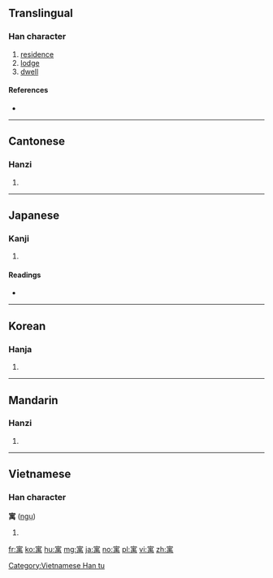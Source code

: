 {{also|庽}}
==Translingual==

===Han character===
{{Han char|rn=40|rad=宀|as=09|sn=12|four=30427|canj=JWLB|ids=⿱宀禺}}

# [[residence]]
# [[lodge]]
# [[dwell]]

====References====
* {{Han ref|kx=0289.150|dkj=07243|dj=0573.040|hdz=20942.130|uh=5BD3|ud=23507|bh=B44A|bd=46154}}

----

==Cantonese==

===Hanzi===
{{yue-hanzi|jyut=[[jyu6]]|y=yu6}}

# {{defn|lang=yue|sort=宀09}}

----

==Japanese==

===Kanji===
{{ja-kanji|grade=|rs=宀09}}

# {{defn|lang=ja|sort=宀09}}

====Readings====
* {{ja-readings|on=[[ぐう]] (gū), [[ぎょ]] (gyo)|kun=[[よる]] (yoru), [[よせる]] (yoseru), [[かこつける]] (kakotsukeru)}}

----

==Korean==

===Hanja===
{{ko-hanja|hangeul=우|rv=u|mr=u}}

# {{defn|lang=ko|sort=宀09}}

----

==Mandarin==

===Hanzi===
{{cmn-hanzi|pin=[[yù]] ([[yu4]])|wg=yü<sup>4</sup>}}

# {{defn|lang=cmn|sort=宀09}}

----

==Vietnamese==

===Han character===
'''寓''' ([[ngụ]])

# {{defn|lang=vi}}

[[Category:Vietnamese Han tu]]

[[fr:寓]]
[[ko:寓]]
[[hu:寓]]
[[mg:寓]]
[[ja:寓]]
[[no:寓]]
[[pl:寓]]
[[vi:寓]]
[[zh:寓]]